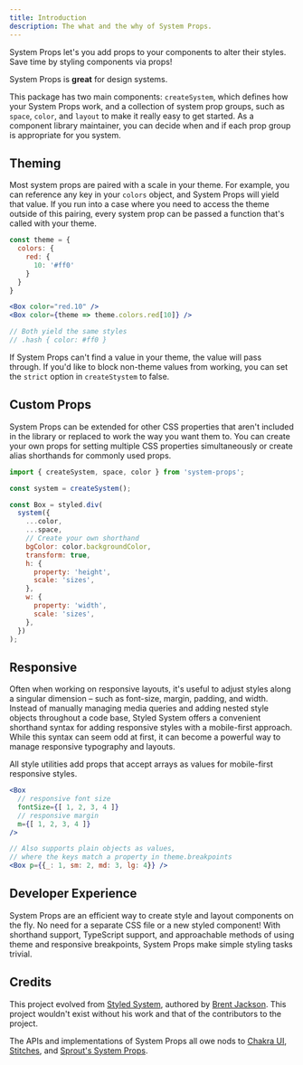 ```yaml
---
title: Introduction
description: The what and the why of System Props.
---
```


System Props let's you add props to your components to alter their styles. Save time by styling components via props!

System Props is **great** for design systems.

This package has two main components: `createSystem`, which defines how your System Props work, and a collection of system prop groups, such as `space`, `color`, and `layout` to make it really easy to get started. As a component library maintainer, you can decide when and if each prop group is appropriate for you system.

## Theming

Most system props are paired with a scale in your theme. For example, you can reference any key in your `colors` object, and System Props will yield that value. If you run into a case where you need to access the theme outside of this pairing, every system prop can be passed a function that's called with your theme.

```jsx
const theme = {
  colors: {
    red: {
      10: '#ff0'
    }
  }
}

<Box color="red.10" />
<Box color={theme => theme.colors.red[10]} />

// Both yield the same styles
// .hash { color: #ff0 }
```

If System Props can't find a value in your theme, the value will pass through. If you'd like to block non-theme values from working, you can set the `strict` option in `createStystem` to false.

## Custom Props

System Props can be extended for other CSS properties that aren't included in the library or replaced to work the way you want them to. You can create your own props for setting multiple CSS properties simultaneously or create alias shorthands for commonly used props.

```jsx
import { createSystem, space, color } from 'system-props';

const system = createSystem();

const Box = styled.div(
  system({
    ...color,
    ...space,
    // Create your own shorthand
    bgColor: color.backgroundColor,
    transform: true,
    h: {
      property: 'height',
      scale: 'sizes',
    },
    w: {
      property: 'width',
      scale: 'sizes',
    },
  })
);
```

## Responsive

Often when working on responsive layouts, it's useful to adjust styles along a singular dimension – such as font-size, margin, padding, and width. Instead of manually managing media queries and adding nested style objects throughout a code base, Styled System offers a convenient shorthand syntax for adding responsive styles with a mobile-first approach. While this syntax can seem odd at first, it can become a powerful way to manage responsive typography and layouts.

All style utilities add props that accept arrays as values for mobile-first responsive styles.

```jsx
<Box
  // responsive font size
  fontSize={[ 1, 2, 3, 4 ]}
  // responsive margin
  m={[ 1, 2, 3, 4 ]}
/>

// Also supports plain objects as values,
// where the keys match a property in theme.breakpoints
<Box p={{_: 1, sm: 2, md: 3, lg: 4}} />
```

## Developer Experience

System Props are an efficient way to create style and layout components on the fly. No need for a separate CSS file or a new styled component! With shorthand support, TypeScript support, and approachable methods of using theme and responsive breakpoints, System Props make simple styling tasks trivial.

## Credits

This project evolved from [Styled System][styled-system], authored by [Brent Jackson](https://github.com/jxnblk). This project wouldn't exist without his work and that of the contributors to the project.

The APIs and implementations of System Props all owe nods to [Chakra UI](https://chakra-ui.com), [Stitches](https://stitches.dev), and [Sprout's System Props](https://seeds.sproutsocial.com/components/system-props/).

[styled-system]: https://styled-system.com
